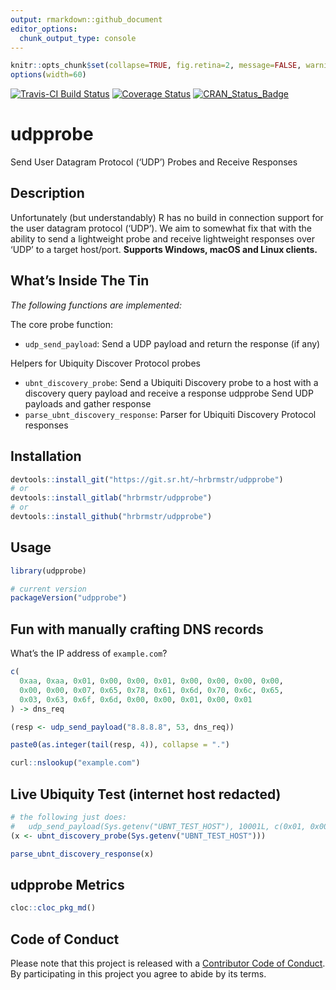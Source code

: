 ```yaml
---
output: rmarkdown::github_document
editor_options: 
  chunk_output_type: console
---
```

```r
knitr::opts_chunk$set(collapse=TRUE, fig.retina=2, message=FALSE, warning=FALSE)
options(width=60)
```

[![Travis-CI Build Status](https://travis-ci.org/hrbrmstr/udpprobe.svg?branch=master)](https://travis-ci.org/hrbrmstr/udpprobe) 
[![Coverage Status](https://codecov.io/gh/hrbrmstr/udpprobe/branch/master/graph/badge.svg)](https://codecov.io/gh/hrbrmstr/udpprobe)
[![CRAN_Status_Badge](http://www.r-pkg.org/badges/version/udpprobe)](https://cran.r-project.org/package=udpprobe)

# udpprobe

Send User Datagram Protocol ('UDP') Probes and Receive Responses

## Description

Unfortunately (but understandably) R has no build in connection  support for
the user datagram protocol ('UDP'). We aim to somewhat fix that with the ability 
to send a lightweight probe and receive lightweight responses over 'UDP' to 
a target host/port. **Supports Windows, macOS and Linux clients.**

## What's Inside The Tin

_The following functions are implemented:_

The core probe function:

- `udp_send_payload`:	Send a UDP payload and return the response (if any)

Helpers for Ubiquity Discover Protocol probes

- `ubnt_discovery_probe`:	Send a Ubiquiti Discovery probe to a host with a discovery query payload and receive a response
udpprobe	Send UDP payloads and gather response
- `parse_ubnt_discovery_response`:	Parser for Ubiquiti Discovery Protocol responses

## Installation

```r
devtools::install_git("https://git.sr.ht/~hrbrmstr/udpprobe")
# or
devtools::install_gitlab("hrbrmstr/udpprobe")
# or
devtools::install_github("hrbrmstr/udpprobe")
```

## Usage

```r
library(udpprobe)

# current version
packageVersion("udpprobe")

```

## Fun with manually crafting DNS records

What's the IP address of `example.com`?

```r
c(
  0xaa, 0xaa, 0x01, 0x00, 0x00, 0x01, 0x00, 0x00, 0x00, 0x00, 
  0x00, 0x00, 0x07, 0x65, 0x78, 0x61, 0x6d, 0x70, 0x6c, 0x65, 
  0x03, 0x63, 0x6f, 0x6d, 0x00, 0x00, 0x01, 0x00, 0x01
) -> dns_req

(resp <- udp_send_payload("8.8.8.8", 53, dns_req))

paste0(as.integer(tail(resp, 4)), collapse = ".")

curl::nslookup("example.com")
```

## Live Ubiquity Test (internet host redacted)

```r
# the following just does:
#   udp_send_payload(Sys.getenv("UBNT_TEST_HOST"), 10001L, c(0x01, 0x00, 0x00, 0x00))
(x <- ubnt_discovery_probe(Sys.getenv("UBNT_TEST_HOST")))

parse_ubnt_discovery_response(x)
```

## udpprobe Metrics

```r
cloc::cloc_pkg_md()
```

## Code of Conduct

Please note that this project is released with a [Contributor Code of Conduct](CONDUCT.md). 
By participating in this project you agree to abide by its terms.
